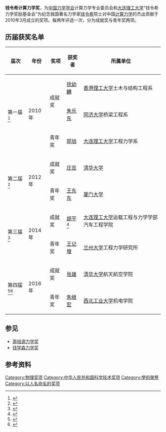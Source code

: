 '''钱令希计算力学奖'''，为[[中国力学学会|中国力学学会]]计算力学专业委员会和[[大连理工大学|大连理工大学]]“钱令希力学奖励基金会”为纪念我国著名力学家[[钱令希|钱令希]]院士对中国[[计算力学|计算力学]]的杰出贡献于2010年3月成立的奖项。每两年评选一次，分为成就奖与青年奖两项。

== 历届获奖名单 ==
{| class="wikitable"
|-
! 届次 !! 年份 !!奖项!! 获奖者 !! 所属单位
|-
| rowspan=3 | 第一届<ref>{{cite web|url=http://www.cstam.org.cn/templates/lxxh_1/index.aspx?nodeid=617&page=ContentPage&contentid=173094|title=第一届钱令希计算力学奖（获奖人：徐幼麟 朱乐东 郭旭）|publisher=中国力学学会|deadurl=yes|archiveurl=https://web.archive.org/web/20160413013137/http://www.cstam.org.cn/templates/lxxh_1/index.aspx?nodeid=617|archivedate=2016-04-13}}</ref> || rowspan=3 | 2010年 ||rowspan=2 | 成就奖 || [[徐幼麟|徐幼麟]] || [[香港理工大学|香港理工大学]]土木与结构工程系
|-
| [[朱乐东|朱乐东]] || [[同济大学|同济大学]]桥梁工程系
|-
|青年奖|| [[郭旭|郭旭]]|| [[大连理工大学|大连理工大学]]工程力学系
|-
| rowspan=2 | 第二届 <ref>{{cite web|url=http://www.cstam.org.cn/templates/lxxh_1/index.aspx?nodeid=617&page=ContentPage&contentid=173095|title=第二届钱令希计算力学奖（获奖人：庄茁 王东东）|publisher=中国力学学会|deadurl=yes|archiveurl=https://web.archive.org/web/20160413013137/http://www.cstam.org.cn/templates/lxxh_1/index.aspx?nodeid=617|archivedate=2016-04-13}}</ref>|| rowspan=2 | 2012年 || 成就奖 ||[[庄茁|庄茁]] || [[清华大学|清华大学]]
|-
|青年奖|| [[王东东|王东东]] || [[厦门大学|厦门大学]]
|-
| rowspan=2 | 第三届<ref>{{cite web|url=http://www.cstam.org.cn/templates/lxxh_1/index.aspx?nodeid=617&page=ContentPage&contentid=173096|title=第三届钱令希计算力学奖（获奖人：胡平 王记增）|publisher=中国力学学会|deadurl=yes|archiveurl=https://web.archive.org/web/20160413013137/http://www.cstam.org.cn/templates/lxxh_1/index.aspx?nodeid=617|archivedate=2016-04-13}}</ref> || rowspan=2 | 2014年 ||成就奖 || [[胡平_(学者)|胡平]]<ref>{{cite web|url=http://sae.dlut.edu.cn/info/1103/1109.htm|title=胡平教授获得第三届“钱令希计算力学奖（成就奖）|publisher=大连理工大学汽车工程学院|access-date=2017-09-25|archive-date=2019-07-25|archive-url=https://web.archive.org/web/20190725053055/http://sae.dlut.edu.cn/info/1103/1109.htm|dead-url=no}}</ref> || [[大连理工大学|大连理工大学]]运载工程与力学学部汽车工程学院
|-
|青年奖|| [[王记增|王记增]] || [[兰州大学|兰州大学]]工程力学研究所
|-
| rowspan=2 | 第四届<ref>{{cite web|url=http://www.cstam.org.cn/article/175521.html|title=第四届钱令希计算力学奖（获奖人：张雄 朱继宏）|publisher=中国力学学会|access-date=2017-09-25|archive-date=2020-10-27|archive-url=https://web.archive.org/web/20201027115012/https://www.cstam.org.cn/article/175521.html|dead-url=no}}</ref><ref>{{cite web|url=http://sail.dlut.edu.cn/info/1026/2677.htm|title=我校师生参加中国计算力学大会’2016暨钱令希计算力学奖颁奖大会、国际华人计算力学大会|publisher=大连理工大学工业装备结构分析国家重点实验室|access-date=2017-09-25|archive-date=2019-07-28|archive-url=https://web.archive.org/web/20190728221205/http://sail.dlut.edu.cn/info/1026/2677.htm|dead-url=no}}</ref>  || rowspan="2" | 2016年 ||成就奖 || [[张雄_(学者)|张雄]] || [[清华大学|清华大学]]航天航空学院
|-
|青年奖|| [[朱继宏|朱继宏]] || [[西北工业大学|西北工业大学]]机电学院
|}

== 参见 ==

* [[周培源力学奖|周培源力学奖]]
* [[钱学森力学奖|钱学森力学奖]]

== 参考资料 ==
{{reflist}}

[[Category:物理奖项|Category:物理奖项]]
[[Category:中华人民共和国科学技术奖项|Category:中华人民共和国科学技术奖项]]
[[Category:學術榮譽|Category:學術榮譽]]
[[Category:以人名命名的奖项|Category:以人名命名的奖项]]